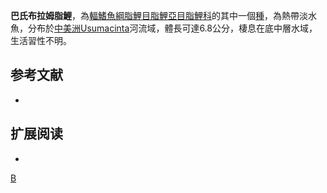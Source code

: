 {{Speciesbox 
| taxon = Bramocharax baileyi
| status = NE
| status_system = IUCN3.1
| authority =  [[Rosen|Rosen]], 1972
| synonyms = 
}}
'''巴氏布拉姆脂鯉'''，為[[輻鰭魚綱|輻鰭魚綱]][[脂鯉目|脂鯉目]][[脂鯉亞目|脂鯉亞目]][[脂鯉科|脂鯉科]]的其中一個[[種|種]]，為熱帶淡水魚，分布於[[中美洲|中美洲]]Usumacinta河流域，體長可達6.8公分，棲息在底中層水域，生活習性不明。

==参考文献==
{{refbegin}}
*{{FishBase_species|genus=Bramocharax|species=baileyi|year=2013|month=11}}
{{refend}}

== 扩展阅读 ==
{{refbegin}}
*{{wikispecies-inline|Bramocharax baileyi|巴氏布拉姆脂鯉}}
{{refend}}
{{Taxonbar|from=Q5580701}}

[[Category:布拉姆脂鯉屬|B]]


{{魚類小作品}}